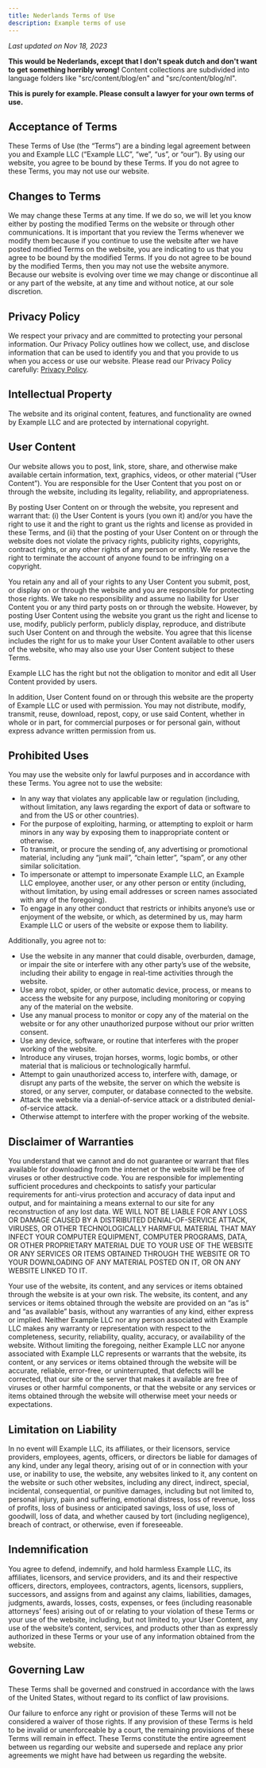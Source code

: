 ---
title: Nederlands Terms of Use
description: Example terms of use
---

_Last updated on Nov 18, 2023_

**This would be Nederlands, except that I don't speak dutch and don't want to get something horribly wrong!** Content collections are subdivided into language folders like "src/content/blog/en" and "src/content/blog/nl".

**This is purely for example. Please consult a lawyer for your own terms of use.**

## Acceptance of Terms

These Terms of Use (the “Terms”) are a binding legal agreement between you and Example LLC (“Example LLC”, “we”, “us”, or “our”). By using our website, you agree to be bound by these Terms. If you do not agree to these Terms, you may not use our website.

## Changes to Terms

We may change these Terms at any time. If we do so, we will let you know either by posting the modified Terms on the website or through other communications. It is important that you review the Terms whenever we modify them because if you continue to use the website after we have posted modified Terms on the website, you are indicating to us that you agree to be bound by the modified Terms. If you do not agree to be bound by the modified Terms, then you may not use the website anymore. Because our website is evolving over time we may change or discontinue all or any part of the website, at any time and without notice, at our sole discretion.

## Privacy Policy

We respect your privacy and are committed to protecting your personal information. Our Privacy Policy outlines how we collect, use, and disclose information that can be used to identify you and that you provide to us when you access or use our website. Please read our Privacy Policy carefully: [Privacy Policy](/privacy-policy).

## Intellectual Property

The website and its original content, features, and functionality are owned by Example LLC and are protected by international copyright.

## User Content

Our website allows you to post, link, store, share, and otherwise make available certain information, text, graphics, videos, or other material (“User Content”). You are responsible for the User Content that you post on or through the website, including its legality, reliability, and appropriateness.

By posting User Content on or through the website, you represent and warrant that: (i) the User Content is yours (you own it) and/or you have the right to use it and the right to grant us the rights and license as provided in these Terms, and (ii) that the posting of your User Content on or through the website does not violate the privacy rights, publicity rights, copyrights, contract rights, or any other rights of any person or entity. We reserve the right to terminate the account of anyone found to be infringing on a copyright.

You retain any and all of your rights to any User Content you submit, post, or display on or through the website and you are responsible for protecting those rights. We take no responsibility and assume no liability for User Content you or any third party posts on or through the website. However, by posting User Content using the website you grant us the right and license to use, modify, publicly perform, publicly display, reproduce, and distribute such User Content on and through the website. You agree that this license includes the right for us to make your User Content available to other users of the website, who may also use your User Content subject to these Terms.

Example LLC has the right but not the obligation to monitor and edit all User Content provided by users.

In addition, User Content found on or through this website are the property of Example LLC or used with permission. You may not distribute, modify, transmit, reuse, download, repost, copy, or use said Content, whether in whole or in part, for commercial purposes or for personal gain, without express advance written permission from us.

## Prohibited Uses

You may use the website only for lawful purposes and in accordance with these Terms. You agree not to use the website:

- In any way that violates any applicable law or regulation (including, without limitation, any laws regarding the export of data or software to and from the US or other countries).
- For the purpose of exploiting, harming, or attempting to exploit or harm minors in any way by exposing them to inappropriate content or otherwise.
- To transmit, or procure the sending of, any advertising or promotional material, including any “junk mail”, “chain letter”, “spam”, or any other similar solicitation.
- To impersonate or attempt to impersonate Example LLC, an Example LLC employee, another user, or any other person or entity (including, without limitation, by using email addresses or screen names associated with any of the foregoing).
- To engage in any other conduct that restricts or inhibits anyone’s use or enjoyment of the website, or which, as determined by us, may harm Example LLC or users of the website or expose them to liability.

Additionally, you agree not to:

- Use the website in any manner that could disable, overburden, damage, or impair the site or interfere with any other party’s use of the website, including their ability to engage in real-time activities through the website.
- Use any robot, spider, or other automatic device, process, or means to access the website for any purpose, including monitoring or copying any of the material on the website.
- Use any manual process to monitor or copy any of the material on the website or for any other unauthorized purpose without our prior written consent.
- Use any device, software, or routine that interferes with the proper working of the website.
- Introduce any viruses, trojan horses, worms, logic bombs, or other material that is malicious or technologically harmful.
- Attempt to gain unauthorized access to, interfere with, damage, or disrupt any parts of the website, the server on which the website is stored, or any server, computer, or database connected to the website.
- Attack the website via a denial-of-service attack or a distributed denial-of-service attack.
- Otherwise attempt to interfere with the proper working of the website.

## Disclaimer of Warranties

You understand that we cannot and do not guarantee or warrant that files available for downloading from the internet or the website will be free of viruses or other destructive code. You are responsible for implementing sufficient procedures and checkpoints to satisfy your particular requirements for anti-virus protection and accuracy of data input and output, and for maintaining a means external to our site for any reconstruction of any lost data. WE WILL NOT BE LIABLE FOR ANY LOSS OR DAMAGE CAUSED BY A DISTRIBUTED DENIAL-OF-SERVICE ATTACK, VIRUSES, OR OTHER TECHNOLOGICALLY HARMFUL MATERIAL THAT MAY INFECT YOUR COMPUTER EQUIPMENT, COMPUTER PROGRAMS, DATA, OR OTHER PROPRIETARY MATERIAL DUE TO YOUR USE OF THE WEBSITE OR ANY SERVICES OR ITEMS OBTAINED THROUGH THE WEBSITE OR TO YOUR DOWNLOADING OF ANY MATERIAL POSTED ON IT, OR ON ANY WEBSITE LINKED TO IT.

Your use of the website, its content, and any services or items obtained through the website is at your own risk. The website, its content, and any services or items obtained through the website are provided on an “as is” and “as available” basis, without any warranties of any kind, either express or implied. Neither Example LLC nor any person associated with Example LLC makes any warranty or representation with respect to the completeness, security, reliability, quality, accuracy, or availability of the website. Without limiting the foregoing, neither Example LLC nor anyone associated with Example LLC represents or warrants that the website, its content, or any services or items obtained through the website will be accurate, reliable, error-free, or uninterrupted, that defects will be corrected, that our site or the server that makes it available are free of viruses or other harmful components, or that the website or any services or items obtained through the website will otherwise meet your needs or expectations.

## Limitation on Liability

In no event will Example LLC, its affiliates, or their licensors, service providers, employees, agents, officers, or directors be liable for damages of any kind, under any legal theory, arising out of or in connection with your use, or inability to use, the website, any websites linked to it, any content on the website or such other websites, including any direct, indirect, special, incidental, consequential, or punitive damages, including but not limited to, personal injury, pain and suffering, emotional distress, loss of revenue, loss of profits, loss of business or anticipated savings, loss of use, loss of goodwill, loss of data, and whether caused by tort (including negligence), breach of contract, or otherwise, even if foreseeable.

## Indemnification

You agree to defend, indemnify, and hold harmless Example LLC, its affiliates, licensors, and service providers, and its and their respective officers, directors, employees, contractors, agents, licensors, suppliers, successors, and assigns from and against any claims, liabilities, damages, judgments, awards, losses, costs, expenses, or fees (including reasonable attorneys’ fees) arising out of or relating to your violation of these Terms or your use of the website, including, but not limited to, your User Content, any use of the website’s content, services, and products other than as expressly authorized in these Terms or your use of any information obtained from the website.

## Governing Law

These Terms shall be governed and construed in accordance with the laws of the United States, without regard to its conflict of law provisions.

Our failure to enforce any right or provision of these Terms will not be considered a waiver of those rights. If any provision of these Terms is held to be invalid or unenforceable by a court, the remaining provisions of these Terms will remain in effect. These Terms constitute the entire agreement between us regarding our website and supersede and replace any prior agreements we might have had between us regarding the website.
